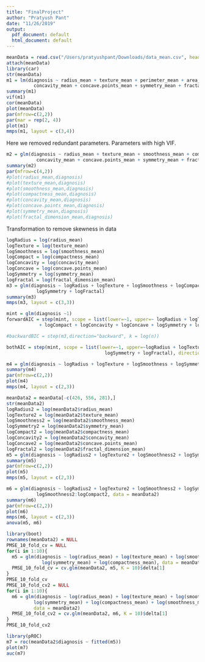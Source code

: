 ```yaml
---
title: "FinalProject"
author: "Pratyush Pant"
date: "11/26/2019"
output:
  pdf_document: default
  html_document: default
---
```


```r
meanData = read.csv("/Users/pratyushpant/Downloads/data_mean.csv", header = TRUE)
attach(meanData)
library(car)
str(meanData)
m1 = lm(diagnosis ~ radius_mean + texture_mean + perimeter_mean + area_mean + smoothness_mean + compactness_mean + 
          concavity_mean + concave.points_mean + symmetry_mean + fractal_dimension_mean, family = binomial)
summary(m1)
vif(m1)
cor(meanData)
plot(meanData)
par(mfrow=c(2,2))
par(mar = rep(2, 4))
plot(m1)
mmps(m1, layout = c(3,4))
```
Here we removed redundant parameters. Parameters with high VIF.
```r
m2 = glm(diagnosis ~ radius_mean + texture_mean + smoothness_mean + compactness_mean + 
           concavity_mean + concave.points_mean + symmetry_mean + fractal_dimension_mean, family = binomial())
summary(m2)
par(mfrow=c(4,2))
#plot(radius_mean,diagnosis)
#plot(texture_mean,diagnosis)
#plot(smoothness_mean,diagnosis)
#plot(compactness_mean,diagnosis)
#plot(concavity_mean,diagnosis)
#plot(concave.points_mean,diagnosis)
#plot(symmetry_mean,diagnosis)
#plot(fractal_dimension_mean,diagnosis)
```
Transformation to remove skewness in data
```r
logRadius = log(radius_mean)
logTexture = log(texture_mean)
logSmoothness = log(smoothness_mean)
logCompact = log(compactness_mean)
logConcavity = log(concavity_mean)
logConcave = log(concave.points_mean)
logSymmetry = log(symmetry_mean)
logFractal = log(fractal_dimension_mean)
m3 = glm(diagnosis ~ logRadius + logTexture + logSmoothness + logCompact + logConcavity + logConcave +
           logSymmetry + logFractal)
summary(m3)
mmps(m3, layout = c(3,3))
```
```r
mint = glm(diagnosis ~1)
forwardAIC = step(mint, scope = list(lower=~1, upper=~ logRadius + logTexture + logSmoothness 
            + logCompact + logConcavity + logConcave + logSymmetry + logFractal),direction="forward")
```
```r
#backwardBIC = step(m3,direction="backward", k = log(n))
```
```r
bothAIC = step(mint, scope = list(lower=~1, upper=~logRadius + logTexture + logSmoothness + logCompact + 
                                    logSymmetry + logFractal), direction="both")
```
```r
m4 = glm(diagnosis ~ logRadius + logTexture + logSmoothness + logSymmetry + logCompact)
summary(m4)
par(mfrow=c(2,2))
plot(m4)
mmps(m4, layout = c(2,3))
```
```r
meanData2 = meanData[-c(426, 556, 281),]
str(meanData2)
logRadius2 = log(meanData2$radius_mean)
logTexture2 = log(meanData2$texture_mean)
logSmoothness2 = log(meanData2$smoothness_mean)
logSymmetry2 = log(meanData2$symmetry_mean)
logCompact2 = log(meanData2$compactness_mean)
logConcavity2 = log(meanData2$concavity_mean)
logConcave2 = log(meanData2$concave.points_mean)
logFractal2 = log(meanData2$fractal_dimension_mean)
m5 = glm(diagnosis ~ logRadius2 + logTexture2 + logSmoothness2 + logSymmetry2 + logCompact2, data=meanData2)
summary(m5)
par(mfrow=c(2,2))
plot(m5)
mmps(m5, layout = c(2,3))
```
```r
m6 = glm(diagnosis ~ logRadius2 + logTexture2 + logSmoothness2 + logSymmetry2 + logCompact2 + 
           logSmoothness2:logCompact2, data = meanData2)
summary(m6)
par(mfrow=c(2,2))
plot(m6)
mmps(m6, layout = c(2,3))
anova(m5, m6)
```
```r
library(boot)
rownames(meanData2) = NULL
PMSE_10_fold_cv = NULL
for(i in 1:10){
  m5 = glm(diagnosis ~ log(radius_mean) + log(texture_mean) + log(smoothness_mean) + 
             log(symmetry_mean) + log(compactness_mean), data = meanData2)
  PMSE_10_fold_cv = cv.glm(meanData2, m5, K = 10)$delta[1]
}
PMSE_10_fold_cv
PMSE_10_fold_cv2 = NULL
for(i in 1:10){
  m6 = glm(diagnosis ~ log(radius_mean) + log(texture_mean) + log(smoothness_mean) + 
          log(symmetry_mean) + log(compactness_mean) + log(smoothness_mean):log(compactness_mean),
          data = meanData2)
  PMSE_10_fold_cv2 = cv.glm(meanData2, m6, K = 10)$delta[1]
}
PMSE_10_fold_cv2
```
```r
library(pROC)
m7 = roc(meanData2$diagnosis ~ fitted(m5))
plot(m7)
auc(m7)
```